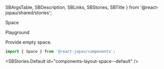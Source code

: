   SBArgsTable,
  SBDescription,
  SBLinks,
  SBStories,
  SBTitle
} from '@react-jopau/shared/stories';

<SBTitle>Space</SBTitle>

<SBLinks>
  <SBLinks.Item href="components-layout-space--default">Playground</SBLinks.Item>
</SBLinks>

<SBDescription>Provide empty space.</SBDescription>

```jsx dark
import { Space } from '@react-jopau/components';
```

<SBStories.Default id="components-layout-space--default" />

<SBArgsTable component={Space} />

<SBStories>
  <SBStories.Item label="Vertical" id="components-layout-space--vertical" />
  <SBStories.Item label="Horizontal" id="components-layout-space--horizontal" />
</SBStories>
